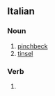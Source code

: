 {{also|orpellò}}

==Italian==

===Noun===
{{it-noun|m}}

# [[pinchbeck]]
# [[tinsel]]

===Verb===
{{head|it|verb form}}

# {{inflection of|orpellare||1|s|pres|indc|lang=it}}